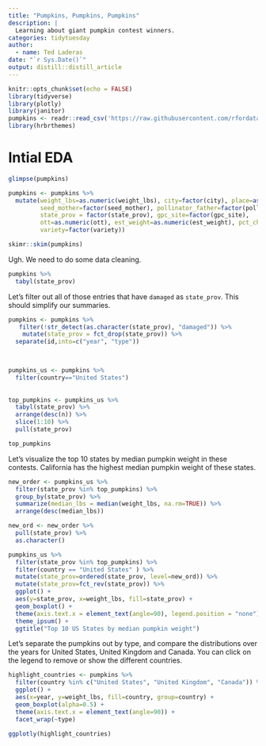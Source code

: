 ```yaml
---
title: "Pumpkins, Pumpkins, Pumpkins"
description: |
  Learning about giant pumpkin contest winners.
categories: tidytuesday
author:
  - name: Ted Laderas 
date: "`r Sys.Date()`"
output: distill::distill_article
---
```


```r
knitr::opts_chunk$set(echo = FALSE)
library(tidyverse)
library(plotly)
library(janitor)
pumpkins <- readr::read_csv('https://raw.githubusercontent.com/rfordatascience/tidytuesday/master/data/2021/2021-10-19/pumpkins.csv')
library(hrbrthemes)

```

# Intial EDA

```r
glimpse(pumpkins)

pumpkins <- pumpkins %>%
  mutate(weight_lbs=as.numeric(weight_lbs), city=factor(city), place=as.numeric(place),
         seed_mother=factor(seed_mother), pollinator_father=factor(pollinator_father),
         state_prov = factor(state_prov), gpc_site=factor(gpc_site),
         ott=as.numeric(ott), est_weight=as.numeric(est_weight), pct_chart=as.numeric(pct_chart),
         variety=factor(variety))
```

```r
skimr::skim(pumpkins)
```

Ugh. We need to do some data cleaning.

```r
pumpkins %>%
  tabyl(state_prov)
```

Let's filter out all of those entries that have `damaged` as `state_prov`. This should simplify our summaries.

```r
pumpkins <- pumpkins %>%
   filter(!str_detect(as.character(state_prov), "damaged")) %>%
    mutate(state_prov = fct_drop(state_prov)) %>%
  separate(id,into=c("year", "type"))

  

pumpkins_us <- pumpkins %>%
  filter(country=="United States") 
 
  
top_pumpkins <- pumpkins_us %>%
  tabyl(state_prov) %>%
  arrange(desc(n)) %>%
  slice(1:10) %>%
  pull(state_prov)

top_pumpkins
```

Let's visualize the top 10 states by median pumpkin weight in these contests. California has the highest median pumpkin weight of these states.

```r
new_order <- pumpkins_us %>%
  filter(state_prov %in% top_pumpkins) %>% 
  group_by(state_prov) %>%
  summarize(median_lbs = median(weight_lbs, na.rm=TRUE)) %>%
  arrange(desc(median_lbs))

new_ord <- new_order %>%
  pull(state_prov) %>%
  as.character()

pumpkins_us %>%
  filter(state_prov %in% top_pumpkins) %>%
  filter(country == "United States" ) %>%
  mutate(state_prov=ordered(state_prov, level=new_ord)) %>%
  mutate(state_prov=fct_rev(state_prov)) %>%
  ggplot() +
  aes(y=state_prov, x=weight_lbs, fill=state_prov) +
  geom_boxplot() +
  theme(axis.text.x = element_text(angle=90), legend.position = "none") +
  theme_ipsum() +
  ggtitle("Top 10 US States by median pumpkin weight")
```
Let's separate the pumpkins out by type, and compare the distributions over the years for United States, United Kingdom and Canada. You can click on the legend to remove or show the different countries. 

```r
highlight_countries <- pumpkins %>%
  filter(country %in% c("United States", "United Kingdom", "Canada")) %>%
  ggplot() +
  aes(x=year, y=weight_lbs, fill=country, group=country) +
  geom_boxplot(alpha=0.5) +
  theme(axis.text.x = element_text(angle=90)) +
  facet_wrap(~type)

ggplotly(highlight_countries)
```    